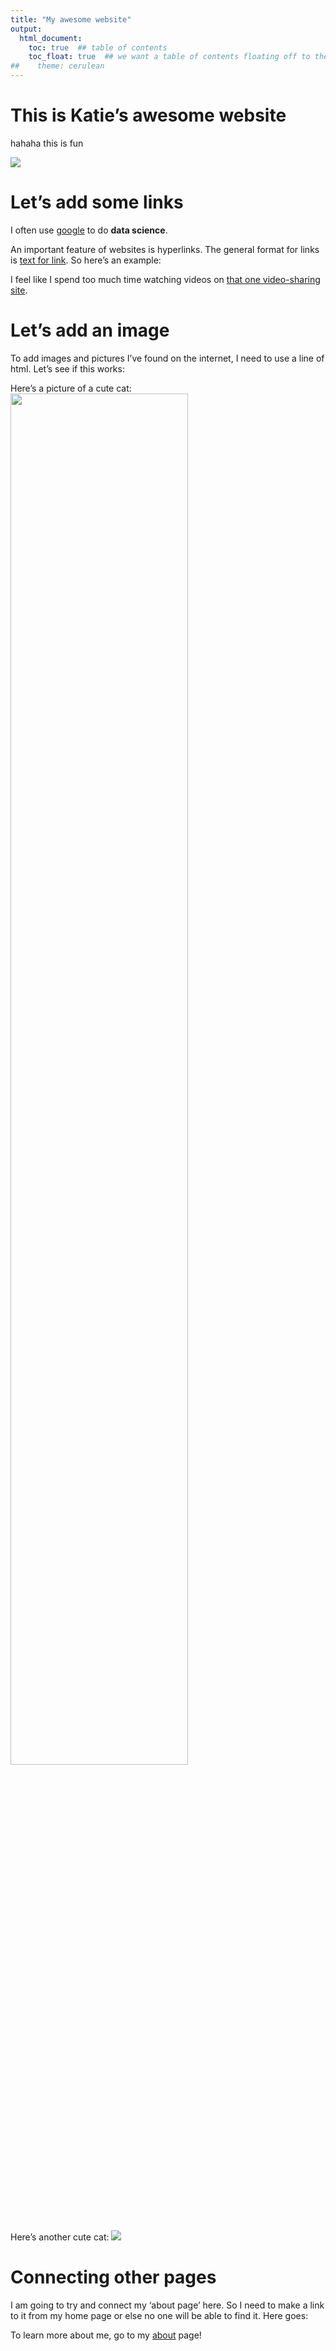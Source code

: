 ```yaml
---
title: "My awesome website"
output: 
  html_document:
    toc: true  ## table of contents 
    toc_float: true  ## we want a table of contents floating off to the side
##    theme: cerulean
---
```


# This is Katie's awesome website  
hahaha this is fun 

![](https://media.giphy.com/media/drXGoW1iudhKw/giphy.gif)

# Let's add some links 

I often use [google](https://google.com) to do **data science**. 

An important feature of websites is hyperlinks. The general format for links is [text for link](address.of.link). So here's an example: 

I feel like I spend too much time watching videos on [that one video-sharing site](https://youtube.com). 

# Let's add an image

To add images and pictures I've found on the internet, I need to use a line of html. Let's see if this works: 

Here's a picture of a cute cat: <img src="images/image.jpg" style="width:75%">

Here's another cute cat: ![](images/image2.jpg)

# Connecting other pages 

I am going to try and connect my 'about page' here. So I need to make a link to it from my home page or else no one will be able to find it. Here goes: 

To learn more about me, go to my [about](about.html) page! 

